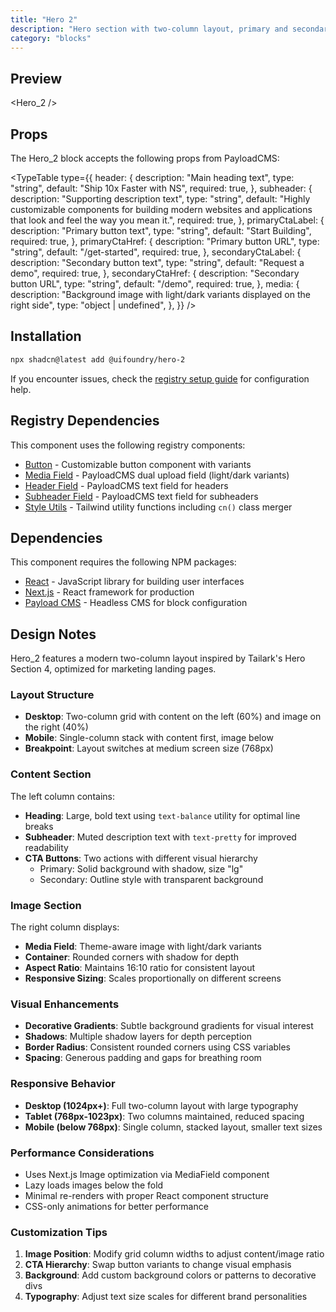 ```yaml
---
title: "Hero 2"
description: "Hero section with two-column layout, primary and secondary CTAs, and background image"
category: "blocks"
---
```


## Preview

<Hero_2 />

## Props

The Hero_2 block accepts the following props from PayloadCMS:

<TypeTable
  type={{
    header: {
      description: "Main heading text",
      type: "string",
      default: "Ship 10x Faster with NS",
      required: true,
    },
    subheader: {
      description: "Supporting description text",
      type: "string",
      default:
        "Highly customizable components for building modern websites and applications that look and feel the way you mean it.",
      required: true,
    },
    primaryCtaLabel: {
      description: "Primary button text",
      type: "string",
      default: "Start Building",
      required: true,
    },
    primaryCtaHref: {
      description: "Primary button URL",
      type: "string",
      default: "/get-started",
      required: true,
    },
    secondaryCtaLabel: {
      description: "Secondary button text",
      type: "string",
      default: "Request a demo",
      required: true,
    },
    secondaryCtaHref: {
      description: "Secondary button URL",
      type: "string",
      default: "/demo",
      required: true,
    },
    media: {
      description: "Background image with light/dark variants displayed on the right side",
      type: "object | undefined",
    },
  }}
/>

## Installation

```bash
npx shadcn@latest add @uifoundry/hero-2
```

If you encounter issues, check the [registry setup guide](/docs/guides/registry-setup) for configuration help.

## Registry Dependencies

This component uses the following registry components:

- [Button](/docs/ui/button) - Customizable button component with variants
- [Media Field](/docs/fields/media-field) - PayloadCMS dual upload field (light/dark variants)
- [Header Field](/docs/fields/header-field) - PayloadCMS text field for headers
- [Subheader Field](/docs/fields/subheader-field) - PayloadCMS text field for subheaders
- [Style Utils](/docs/lib/style-utils) - Tailwind utility functions including `cn()` class merger

## Dependencies

This component requires the following NPM packages:

- [React](https://github.com/facebook/react) - JavaScript library for building user interfaces
- [Next.js](https://github.com/vercel/next.js) - React framework for production
- [Payload CMS](https://github.com/payloadcms/payload) - Headless CMS for block configuration

## Design Notes

Hero_2 features a modern two-column layout inspired by Tailark's Hero Section 4, optimized for marketing landing pages.

### Layout Structure
- **Desktop**: Two-column grid with content on the left (60%) and image on the right (40%)
- **Mobile**: Single-column stack with content first, image below
- **Breakpoint**: Layout switches at medium screen size (768px)

### Content Section
The left column contains:
- **Heading**: Large, bold text using `text-balance` utility for optimal line breaks
- **Subheader**: Muted description text with `text-pretty` for improved readability
- **CTA Buttons**: Two actions with different visual hierarchy
  - Primary: Solid background with shadow, size "lg"
  - Secondary: Outline style with transparent background

### Image Section
The right column displays:
- **Media Field**: Theme-aware image with light/dark variants
- **Container**: Rounded corners with shadow for depth
- **Aspect Ratio**: Maintains 16:10 ratio for consistent layout
- **Responsive Sizing**: Scales proportionally on different screens

### Visual Enhancements
- **Decorative Gradients**: Subtle background gradients for visual interest
- **Shadows**: Multiple shadow layers for depth perception
- **Border Radius**: Consistent rounded corners using CSS variables
- **Spacing**: Generous padding and gaps for breathing room

### Responsive Behavior
- **Desktop (1024px+)**: Full two-column layout with large typography
- **Tablet (768px-1023px)**: Two columns maintained, reduced spacing
- **Mobile (below 768px)**: Single column, stacked layout, smaller text sizes

### Performance Considerations
- Uses Next.js Image optimization via MediaField component
- Lazy loads images below the fold
- Minimal re-renders with proper React component structure
- CSS-only animations for better performance

### Customization Tips
1. **Image Position**: Modify grid column widths to adjust content/image ratio
2. **CTA Hierarchy**: Swap button variants to change visual emphasis
3. **Background**: Add custom background colors or patterns to decorative divs
4. **Typography**: Adjust text size scales for different brand personalities
